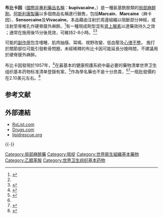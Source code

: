 {{medical}}
{{Drugbox|
|drug_name = Bupivacaine 
|image = Bupivacaine skeletal.svg
|IUPAC_name = (''RS'')-1-butyl-''N''-(2,6-dimethylphenyl)<br />piperidine-2-carboxamide
|imagename = 1 : 1 混合物 (消旋)
|ATC_prefix=N01
|ATC_suffix=BB01
|PubChem = 5282419
|IUPHAR_ligand = 2397
|DrugBank=APRD00247
|InChI = 1/C18H28N2O.ClH.H2O/c1-4-5-12-20-13-7-6-11-16(20)18(21)19-17-14(2)9-8-10-15(17)3;;/h8-10,16H,4-7,11-13H2,1-3H3,(H,19,21);1H;1H2
|InChIKey = HUCIWBPMHXGLFM-UHFFFAOYAK
| CAS_number = 18010-40-7
| CAS_number_Ref = {{cascite|changed|??}}
| CAS_number2 = 38396-39-3
| CAS_number2_Ref = {{cascite|changed|??}}
| CAS_number3_Ref = {{cascite|changed|??}}
| CAS_number3 = 2180-92-9
|ChemSpiderID = 4445574
|smiles = Cl.O=C(Nc1c(cccc1C)C)C2N(CCCC)CCCC2.O
| DrugBank2_Ref = {{drugbankcite|correct|drugbank}}
| DrugBank2 = DB00297
| UNII_Ref = {{fdacite|correct|FDA}}
| UNII = Y8335394RO
| KEGG_Ref = {{keggcite|correct|kegg}}
| KEGG = D07552
| ChEBI_Ref = {{ebicite|changed|EBI}}
| ChEBI = 60789
| ChEMBL_Ref = {{ebicite|correct|EBI}}
| ChEMBL = 1098
| PubChem2 = 2474
| ChemSpiderID2_Ref = {{chemspidercite|correct|chemspider}}
| ChemSpiderID2 = 2380
|C = 18 |H = 28 |N = 2 |O = 1
|molecular_weight = 288.43 g/mol
|bioavailability = n/a
|metabolism = [[hepatic|hepatic]]
|elimination_half-life = 3.5 hours (adults) <br /> 8.1 hours (neonates)
|excretion = [[Kidney|Renal]], 4–10%
|pregnancy_AU = A
|legal_AU = S4
|routes_of_administration = [[parenteral|parenteral]], [[topical|topical]]
}}

<!-- Definition and medical uses -->
'''布比卡因'''（[[國際非專利藥品名稱|國際非專利藥品名稱]]：'''bupivacaine'''，{{pronEng|bjuːˈpɪvəkeɪn}}）是一種氨基酰胺類的[[局部麻醉劑|局部麻醉劑]]。[[阿斯利康製藥|阿斯利康製藥]]以多個商品名稱進行銷售，包括'''Marcain'''、'''Marcaine'''（麻卡因）、'''Sensorcaine'''及'''Vivacaine'''。本品藉由注射於周邊組織以阻斷部分神經，或注射至脊椎孔作硬脊膜外麻醉。<ref name=AHFS2015>{{cite web|title=Bupivacaine Hydrochloride|url=http://www.drugs.com/monograph/bupivacaine-hydrochloride.html|publisher=The American Society of Health-System Pharmacists|accessdate=Aug 1, 2015|archive-date=2015-06-30|archive-url=https://web.archive.org/web/20150630101203/http://www.drugs.com/monograph/bupivacaine-hydrochloride.html|dead-url=no}}</ref>有一種現成劑型混有[[肾上腺素|肾上腺素]]以達藥效持久之效<!-- <ref name=AHFS2015/> -->；通常在施用後15分後見效，可維持2-8小時。<ref name=AHFS2015/><ref name=Wh1997>{{cite book|last1=Whimster|first1=David Skinner|title=Cambridge textbook of accident and emergency medicine|date=1997|publisher=Cambridge University Press|location=Cambridge|isbn=9780521433792|page=194|url=https://books.google.ca/books?id=m0bNaDhkaukC&pg=PA194|access-date=2017-01-06|archive-date=2015-10-05|archive-url=https://web.archive.org/web/20151005030600/https://books.google.ca/books?id=m0bNaDhkaukC&pg=PA194|dead-url=no}}</ref>

<!-- Side effects and mechanism -->
可能的[[副作用|副作用]]包含嗜睡、肌肉抽搐、耳鳴、視野改變、低血壓及[[心律不整|心律不整]]。<!-- <ref name=AHFS2015/> -->施打於關節部位可能引發軟骨問題，未經稀釋的布比卡因可能延長分娩時間，不建議用於硬脊膜外麻醉。<!-- <ref name=AHFS2015/> -->

<!-- History, society, and culture -->
布比卡因發現於1957年，<ref>{{cite book|last1=Egan|first1=Talmage D.|title=Pharmacology and physiology for anesthesia : foundations and clinical application|date=2013|publisher=Elsevier/Saunders|location=Philadelphia, PA|isbn=9781437716795|page=291|url=https://books.google.ca/books?id=s8CXrbimviMC&pg=PT306|access-date=2017-01-06|archive-date=2016-05-12|archive-url=https://web.archive.org/web/20160512191237/https://books.google.ca/books?id=s8CXrbimviMC&pg=PT306|dead-url=no}}</ref>在最基本的健康照護系統中最必要的藥物清單世界卫生组织基本药物标准清单登錄有案，<ref>{{cite web|title=WHO Model List of EssentialMedicines|url=http://apps.who.int/iris/bitstream/10665/93142/1/EML_18_eng.pdf?ua=1|work=World Health Organization|accessdate=22 April 2014|date=October 2013|archive-date=2014-04-23|archive-url=https://web.archive.org/web/20140423005004/http://apps.who.int/iris/bitstream/10665/93142/1/EML_18_eng.pdf?ua=1|dead-url=no}}</ref>作為學名藥也不是十分昂貴，<ref name=AHFS2015/><ref name=Ric2015>{{cite book|last1=Hamilton|first1=Richart|title=Tarascon Pocket Pharmacopoeia 2015 Deluxe Lab-Coat Edition|date=2015|publisher=Jones & Bartlett Learning|isbn=9781284057560|page=22}}</ref>一瓶批發價約在2.10美元左右。<ref name=ERC2015>{{cite web|title=Bupivacaine HCL|url=http://erc.msh.org/dmpguide/resultsdetail.cfm?language=english&code=BUP025A&s_year=2014&year=2014&str=0%2E25%25&desc=Bupivacaine%20HCl&pack=new&frm=AMPOULE&rte=INJ&class_code2=01%2E2%2E&supplement=&class_name=%2801%2E2%2E%29Local%20anaesthetics%3Cbr%3E|website=International Drug Price Indicator Guide|accessdate=29 August 2015|deadurl=yes|archiveurl=https://web.archive.org/web/20170305062137/http://erc.msh.org/dmpguide/resultsdetail.cfm?language=english&code=BUP025A&s_year=2014&year=2014&str=0%2E25%25&desc=Bupivacaine%20HCl&pack=new&frm=AMPOULE&rte=INJ&class_code2=01%2E2%2E&supplement=&class_name=%2801%2E2%2E%29Local%20anaesthetics%3Cbr%3E|archivedate=2017年3月5日|df=}}</ref>

== 参考文献 ==
{{Reflist}}

== 外部連結 ==
*[https://web.archive.org/web/20051228221426/http://www.rxlist.com/cgi/generic2/bupivacaine.htm RxList.com]
*[https://web.archive.org/web/20080725212330/http://www.drugs.com/pdr/bupivacaine_hydrochloride.html Drugs.com]
*[http://www.lipidrescue.org lipidrescue.org] {{Wayback|url=http://www.lipidrescue.org/ |date=20210223221922 }}

{{-}}
{{通道阻滞剂}}
{{国家基本药物目录/麻醉药}}

[[Category:局部麻醉藥|Category:局部麻醉藥]]
[[Category:哌啶|Category:哌啶]]
[[Category:世界衛生組織基本藥物|Category:世界衛生組織基本藥物]]
[[Category:乙醯苯胺|Category:乙醯苯胺]]
[[Category:世界卫生组织基本药物|Category:世界卫生组织基本药物]]